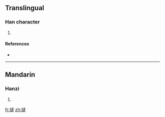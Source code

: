 ==Translingual==

===Han character===
{{Han char|rn=32|rad=土|as=12|sn=15|four=|canj=土卜土手 (GYGQ)}}

# {{defn|Han|sort=土12}}

====References====
* {{Han ref|kx=0240.301|hdz=10485.110|uh=58B6|ud=22710}}

----

==Mandarin==

===Hanzi===
{{cmn-hanzi|pin=[[dā]] ([[da1]])|wg=ta<sup>1</sup>}}

# {{defn|Mandarin}}

[[fr:墶]]
[[zh:墶]]